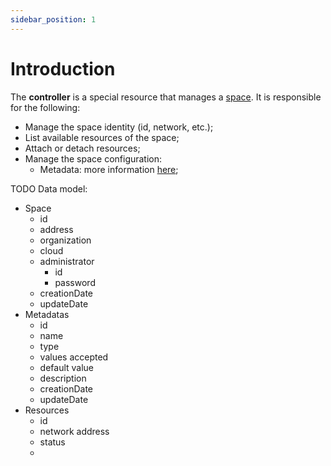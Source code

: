 ```yaml
---
sidebar_position: 1
---
```


# Introduction

The **controller** is a special resource that manages a [space](/docs/general/concets/spaces). It is responsible for the following:
- Manage the space identity (id, network, etc.);
- List available resources of the space;
- Attach or detach resources;
- Manage the space configuration:
    - Metadata: more information [here](/docs/general/concepts/metadata);

TODO Data model:
- Space
    - id
    - address
    - organization
    - cloud
    - administrator
        - id
        - password
    - creationDate
    - updateDate
- Metadatas
    - id
    - name
    - type
    - values accepted
    - default value
    - description
    - creationDate
    - updateDate
- Resources
    - id
    - network address
    - status
    - 